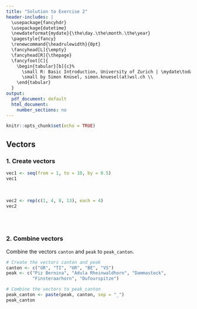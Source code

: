 ```yaml
---
title: "Solution to Exercise 2"
header-includes: |
  \usepackage{fancyhdr}
  \usepackage{datetime}
  \newdateformat{mydate}{\the\day.\the\month.\the\year}
  \pagestyle{fancy}
  \renewcommand{\headrulewidth}{0pt}
  \fancyhead[L]{\empty}
  \fancyhead[R]{\thepage}
  \fancyfoot[C]{
    \begin{tabular}[b]{c}%
      \small R: Basic Introduction, University of Zurich | \mydate\today\ \\
      \small by Simon Knüsel, simon.knuesel(at)wsl.ch \\
    \end{tabular}
  }
output:
  pdf_document: default
  html_document:
    number_sections: no
---
```


```r
knitr::opts_chunk$set(echo = TRUE)
```

## Vectors

### 1. Create vectors
```r
vec1 <- seq(from = 1, to = 10, by = 0.5)
vec1
```
<br>
```r
vec2 <- rep(c(1, 4, 8, 13), each = 4)
vec2
```
<br><br>

### 2. Combine vectors
Combine the vectors `canton` and `peak` to `peak_canton`.

```r
# Create the vectors canton and peak
canton <- c("GR", "TI", "UR", "BE", "VS")
peak <- c("Piz Bernina", "Adula Rheinwaldhorn", "Dammastock", 
          "Finsteraarhorn", "Dufourspitze")

# Combine the vectors to peak_canton
peak_canton <- paste(peak, canton, sep = "_")
peak_canton
```
